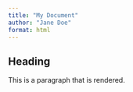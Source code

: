 ```yaml
---
title: "My Document"
author: "Jane Doe"
format: html
---
```



## Heading

This is a paragraph that is rendered.